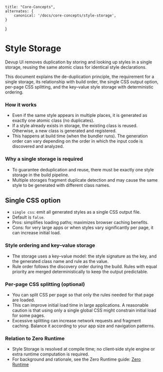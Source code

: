     title: "Core-Concepts",
    alternates: {
        canonical: '/docs/core-concepts/style-storage',
    }

}

# Style Storage

Devup UI removes duplication by storing and looking up styles in a single storage, reusing the same atomic class for identical style declarations.

This document explains the de-duplication principle, the requirement for a single storage, its relationship with build order, the single CSS output option, per-page CSS splitting, and the key–value style storage with deterministic ordering.

### How it works

- Even if the same style appears in multiple places, it is generated as exactly one atomic class (no duplicates).
- If a style already exists in storage, the existing class is reused. Otherwise, a new class is generated and registered.
- This happens at build time (when the bundler runs). The generation order can vary depending on the order in which the input code is discovered and analyzed.

### Why a single storage is required

- To guarantee deduplication and reuse, there must be exactly one style storage in the build pipeline.
- Multiple storages fragment duplicate detection and may cause the same style to be generated with different class names.

## Single CSS option

- `single css`: emit all generated styles as a single CSS output file.
- Default is `false`.
- Pros: simplifies loading paths; maximizes browser caching benefits.
- Cons: for very large apps or when styles vary significantly per page, it can increase initial load.

### Style ordering and key–value storage

- The storage uses a key–value model: the style signature as the key, and the generated class name and rule as the value.
- Rule order follows the discovery order during the build. Rules with equal priority are merged deterministically to keep the output predictable.

### Per‑page CSS splitting (optional)

- You can split CSS per page so that only the rules needed for that page are loaded.
- This can improve initial load time in large applications. A reasonable caution is that using only a single global CSS might constrain initial load for some pages.
- Excessive splitting can increase network requests and fragment caching. Balance it according to your app size and navigation patterns.

### Relation to Zero Runtime

- Style Storage is resolved at compile time; no client‑side style engine or extra runtime computation is required.
- For background and rationale, see the Zero Runtime guide: [Zero Runtime](/docs/core-concepts/zero-runtime)
